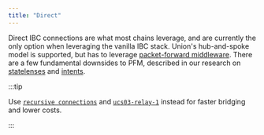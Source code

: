 ```yaml
---
title: "Direct"
---
```


Direct IBC connections are what most chains leverage, and are currently the only option when leveraging the vanilla IBC stack. Union's hub-and-spoke model is
supported, but has to leverage [packet-forward middleware](https://github.com/cosmos/ibc-apps/tree/main/middleware/packet-forward-middleware). There are a few
fundamental downsides to PFM, described in our research on 
[statelenses](https://research.union.build/Union-Research-4f780b07025b4c9b8014b8aeea68dbad?p=9e3d6578ec0e48fca8e502a0d28f485c&pm=s) 
and [intents](https://research.union.build/Union-Research-4f780b07025b4c9b8014b8aeea68dbad?p=10c79e5af45d80a3a0f8dde7159138af&pm=s).

:::tip

Use [`recursive connections`](/protocol/connections/direct) and [`ucs03-relay-1`](/protocol/channels/ucs03-relay) instead for faster bridging and lower costs.

:::
